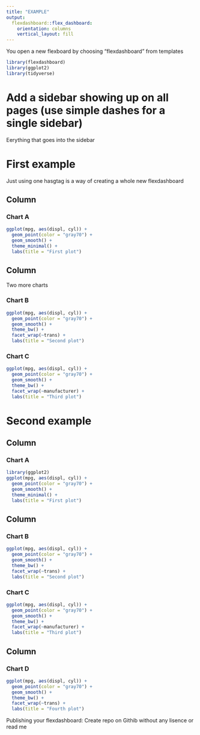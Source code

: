 ```yaml
---
title: "EXAMPLE"
output: 
  flexdashboard::flex_dashboard:
    orientation: columns
    vertical_layout: fill
---
```

You open a new flexboard by choosing "flexdashboard" from templates 

```r
library(flexdashboard)
library(ggplot2)
library(tidyverse)

```

Add a sidebar showing up on all pages (use simple dashes for a single sidebar) {.sidebar}
=======================
Eerything that goes into the sidebar

# First example

Just using one hasgtag is a way of creating a whole new flexdashboard

Column {data-width=350}
-----------------------------------------------------------------------

### Chart A

```r

ggplot(mpg, aes(displ, cyl)) +
  geom_point(color = "gray70") +
  geom_smooth() +
  theme_minimal() +
  labs(title = "First plot") 

```

Column {.tabset fig.height=18}
-----------------------------------------------------------------------

Two more charts

### Chart B

```r

ggplot(mpg, aes(displ, cyl)) +
  geom_point(color = "gray70") +
  geom_smooth() +
  theme_bw() +
  facet_wrap(~trans) +
  labs(title = "Second plot")

```

### Chart C

```r

ggplot(mpg, aes(displ, cyl)) +
  geom_point(color = "gray70") +
  geom_smooth() +
  theme_bw() +
  facet_wrap(~manufacturer) +
  labs(title = "Third plot") 
```


# Second example

Column {data-width=350}
-----------------------------------------------------------------------

### Chart A

```r

library(ggplot2)
ggplot(mpg, aes(displ, cyl)) +
  geom_point(color = "gray70") +
  geom_smooth() +
  theme_minimal() +
  labs(title = "First plot")

```

Column {data-width=350}
-----------------------------------------------------------------------

### Chart B

```r

ggplot(mpg, aes(displ, cyl)) +
  geom_point(color = "gray70") +
  geom_smooth() +
  theme_bw() +
  facet_wrap(~trans) +
  labs(title = "Second plot")

```

### Chart C

```r

ggplot(mpg, aes(displ, cyl)) +
  geom_point(color = "gray70") +
  geom_smooth() +
  theme_bw() +
  facet_wrap(~manufacturer) +
  labs(title = "Third plot") 
```

Column {data-width=300}
-----------------------------------------------------------------------

### Chart D

```r

ggplot(mpg, aes(displ, cyl)) +
  geom_point(color = "gray70") +
  geom_smooth() +
  theme_bw() +
  facet_wrap(~trans) +
  labs(title = "Fourth plot")

```

Publishing your flexdashboard: Create repo on Githib without any lisence or read me
